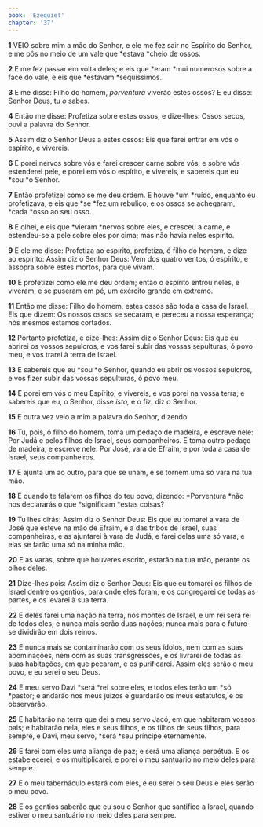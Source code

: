 ```yaml
---
book: 'Ezequiel'
chapter: '37'
---
```


**1** VEIO sobre mim a mão do Senhor, e ele me fez sair no Espírito do Senhor, e me pôs no meio de um vale que *estava *cheio de ossos.

**2** E me fez passar em volta deles; e eis que *eram *mui numerosos sobre a face do vale, e eis que *estavam *sequíssimos.

**3** E me disse: Filho do homem, _porventura_ viverão estes ossos? E eu disse: Senhor Deus, tu _o_ sabes.

**4** Então me disse: Profetiza sobre estes ossos, e dize-lhes: Ossos secos, ouvi a palavra do Senhor.

**5** Assim diz o Senhor Deus a estes ossos: Eis que farei entrar em vós o espírito, e vivereis.

**6** E porei nervos sobre vós e farei crescer carne sobre vós, e sobre vós estenderei pele, e porei em vós o espírito, e vivereis, e sabereis que eu *sou *o Senhor.

**7** Então profetizei como se me deu ordem. E houve *um *ruído, enquanto eu profetizava; e eis que *se *fez um rebuliço, e os ossos se achegaram, *cada *osso ao seu osso.

**8** E olhei, e eis que *vieram *nervos sobre eles, e cresceu a carne, e estendeu-se a pele sobre eles por cima; mas não havia neles espírito.

**9** E ele me disse: Profetiza ao espírito, profetiza, ó filho do homem, e dize ao espírito: Assim diz o Senhor Deus: Vem dos quatro ventos, ó espírito, e assopra sobre estes mortos, para que vivam.

**10** E profetizei como ele me deu ordem; então o espírito entrou neles, e viveram, e se puseram em pé, um exército grande em extremo.

**11** Então me disse: Filho do homem, estes ossos são toda a casa de Israel. Eis que dizem: Os nossos ossos se secaram, e pereceu a nossa esperança; nós mesmos estamos cortados.

**12** Portanto profetiza, e dize-lhes: Assim diz o Senhor Deus: Eis que eu abrirei os vossos sepulcros, e vos farei subir das vossas sepulturas, ó povo meu, e vos trarei à terra de Israel.

**13** E sabereis que eu *sou *o Senhor, quando eu abrir os vossos sepulcros, e vos fizer subir das vossas sepulturas, ó povo meu.

**14** E porei em vós o meu Espírito, e vivereis, e vos porei na vossa terra; e sabereis que eu, o Senhor, disse _isto,_ e o fiz, diz o Senhor.

**15** E outra vez veio a mim a palavra do Senhor, dizendo:

**16** Tu, pois, ó filho do homem, toma um pedaço de madeira, e escreve nele: Por Judá e pelos filhos de Israel, seus companheiros. E toma outro pedaço de madeira, e escreve nele: Por José, vara de Efraim, e por toda a casa de Israel, seus companheiros.

**17** E ajunta um ao outro, para que se unam, e se tornem uma só vara na tua mão.

**18** E quando te falarem os filhos do teu povo, dizendo: *Porventura *não nos declararás o que *significam *estas coisas?

**19** Tu lhes dirás: Assim diz o Senhor Deus: Eis que eu tomarei a vara de José que esteve na mão de Efraim, e a das tribos de Israel, suas companheiras, e as ajuntarei à vara de Judá, e farei delas uma só vara, e elas se farão uma só na minha mão.

**20** E as varas, sobre que houveres escrito, estarão na tua mão, perante os olhos deles.

**21** Dize-lhes pois: Assim diz o Senhor Deus: Eis que eu tomarei os filhos de Israel dentre os gentios, para onde eles foram, e os congregarei de todas as partes, e os levarei à sua terra.

**22** E deles farei uma nação na terra, nos montes de Israel, e um rei será rei de todos eles, e nunca mais serão duas nações; nunca mais para o futuro se dividirão em dois reinos.

**23** E nunca mais se contaminarão com os seus ídolos, nem com as suas abominações, nem com as suas transgressões, e os livrarei de todas as suas habitações, em que pecaram, e os purificarei. Assim eles serão o meu povo, e eu serei o seu Deus.

**24** E meu servo Davi *será *rei sobre eles, e todos eles terão um *só *pastor; e andarão nos meus juízos e guardarão os meus estatutos, e os observarão.

**25** E habitarão na terra que dei a meu servo Jacó, em que habitaram vossos pais; e habitarão nela, eles e seus filhos, e os filhos de seus filhos, para sempre, e Davi, meu servo, *será *seu príncipe eternamente.

**26** E farei com eles uma aliança de paz; e será uma aliança perpétua. E os estabelecerei, e os multiplicarei, e porei o meu santuário no meio deles para sempre.

**27** E o meu tabernáculo estará com eles, e eu serei o seu Deus e eles serão o meu povo.

**28** E os gentios saberão que eu sou o Senhor que santifico a Israel, quando estiver o meu santuário no meio deles para sempre.
